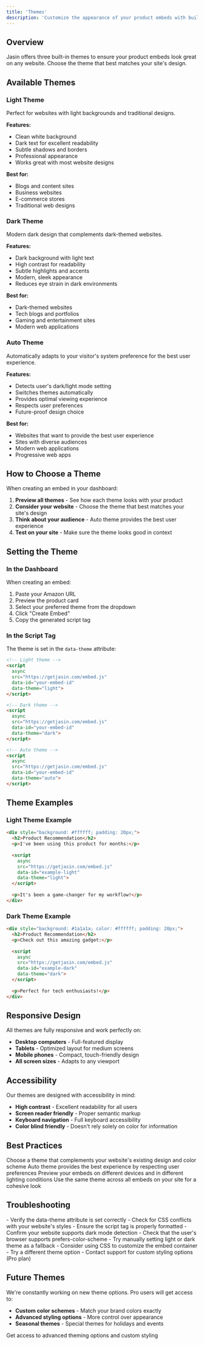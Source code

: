 ```yaml
---
title: 'Themes'
description: 'Customize the appearance of your product embeds with built-in themes'
---
```


## Overview

Jasin offers three built-in themes to ensure your product embeds look great on any website. Choose the theme that best matches your site's design.

## Available Themes

### Light Theme
Perfect for websites with light backgrounds and traditional designs.

**Features:**
- Clean white background
- Dark text for excellent readability
- Subtle shadows and borders
- Professional appearance
- Works great with most website designs

**Best for:**
- Blogs and content sites
- Business websites
- E-commerce stores
- Traditional web designs

### Dark Theme
Modern dark design that complements dark-themed websites.

**Features:**
- Dark background with light text
- High contrast for readability
- Subtle highlights and accents
- Modern, sleek appearance
- Reduces eye strain in dark environments

**Best for:**
- Dark-themed websites
- Tech blogs and portfolios
- Gaming and entertainment sites
- Modern web applications

### Auto Theme
Automatically adapts to your visitor's system preference for the best user experience.

**Features:**
- Detects user's dark/light mode setting
- Switches themes automatically
- Provides optimal viewing experience
- Respects user preferences
- Future-proof design choice

**Best for:**
- Websites that want to provide the best user experience
- Sites with diverse audiences
- Modern web applications
- Progressive web apps

## How to Choose a Theme

When creating an embed in your dashboard:

1. **Preview all themes** - See how each theme looks with your product
2. **Consider your website** - Choose the theme that best matches your site's design
3. **Think about your audience** - Auto theme provides the best user experience
4. **Test on your site** - Make sure the theme looks good in context

## Setting the Theme

### In the Dashboard
When creating an embed:
1. Paste your Amazon URL
2. Preview the product card
3. Select your preferred theme from the dropdown
4. Click "Create Embed"
5. Copy the generated script tag

### In the Script Tag
The theme is set in the `data-theme` attribute:

```html
<!-- Light theme -->
<script 
  async 
  src="https://getjasin.com/embed.js" 
  data-id="your-embed-id"
  data-theme="light">
</script>

<!-- Dark theme -->
<script 
  async 
  src="https://getjasin.com/embed.js" 
  data-id="your-embed-id"
  data-theme="dark">
</script>

<!-- Auto theme -->
<script 
  async 
  src="https://getjasin.com/embed.js" 
  data-id="your-embed-id"
  data-theme="auto">
</script>
```

## Theme Examples

### Light Theme Example
```html
<div style="background: #ffffff; padding: 20px;">
  <h2>Product Recommendation</h2>
  <p>I've been using this product for months:</p>
  
  <script 
    async 
    src="https://getjasin.com/embed.js" 
    data-id="example-light"
    data-theme="light">
  </script>
  
  <p>It's been a game-changer for my workflow!</p>
</div>
```

### Dark Theme Example
```html
<div style="background: #1a1a1a; color: #ffffff; padding: 20px;">
  <h2>Product Recommendation</h2>
  <p>Check out this amazing gadget:</p>
  
  <script 
    async 
    src="https://getjasin.com/embed.js" 
    data-id="example-dark"
    data-theme="dark">
  </script>
  
  <p>Perfect for tech enthusiasts!</p>
</div>
```

## Responsive Design

All themes are fully responsive and work perfectly on:
- **Desktop computers** - Full-featured display
- **Tablets** - Optimized layout for medium screens
- **Mobile phones** - Compact, touch-friendly design
- **All screen sizes** - Adapts to any viewport

## Accessibility

Our themes are designed with accessibility in mind:
- **High contrast** - Excellent readability for all users
- **Screen reader friendly** - Proper semantic markup
- **Keyboard navigation** - Full keyboard accessibility
- **Color blind friendly** - Doesn't rely solely on color for information

## Best Practices

<CardGroup cols={2}>
  <Card title="Match Your Site" icon="palette">
    Choose a theme that complements your website's existing design and color scheme
  </Card>
  <Card title="Consider Your Audience" icon="users">
    Auto theme provides the best experience by respecting user preferences
  </Card>
  <Card title="Test Thoroughly" icon="flask">
    Preview your embeds on different devices and in different lighting conditions
  </Card>
  <Card title="Stay Consistent" icon="check">
    Use the same theme across all embeds on your site for a cohesive look
  </Card>
</CardGroup>

## Troubleshooting

<AccordionGroup>
  <Accordion title="Theme not displaying correctly">
    - Verify the data-theme attribute is set correctly
    - Check for CSS conflicts with your website's styles
    - Ensure the script tag is properly formatted
  </Accordion>
  
  <Accordion title="Auto theme not working">
    - Confirm your website supports dark mode detection
    - Check that the user's browser supports prefers-color-scheme
    - Try manually setting light or dark theme as a fallback
  </Accordion>
  
  <Accordion title="Theme doesn't match my site">
    - Consider using CSS to customize the embed container
    - Try a different theme option
    - Contact support for custom styling options (Pro plan)
  </Accordion>
</AccordionGroup>

## Future Themes

We're constantly working on new theme options. Pro users will get access to:
- **Custom color schemes** - Match your brand colors exactly
- **Advanced styling options** - More control over appearance
- **Seasonal themes** - Special themes for holidays and events

<Card title="Upgrade to Pro" icon="crown" href="https://getjasin.com/pricing">
  Get access to advanced theming options and custom styling
</Card> 